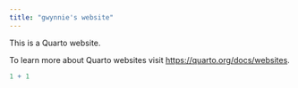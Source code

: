 ```yaml
---
title: "gwynnie's website"
---
```


This is a Quarto website.

To learn more about Quarto websites visit <https://quarto.org/docs/websites>.

```r
1 + 1
```
